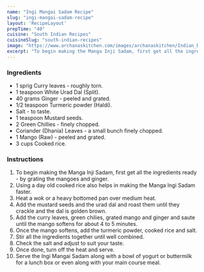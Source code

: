 ---
name: "Ingi Mangai Sadam Recipe"
slug: "ingi-mangai-sadam-recipe"
layout: 'RecipeLayout'
prepTime: "40"
cuisine: "South Indian Recipes"
cuisineSlug: "south-indian-recipes"
image: "https://www.archanaskitchen.com/images/archanaskitchen/Indian_Rice/Mahindra_Seed_The_Rise_Campain_Ginger_Ingi_Manga_Sadam_Ginger_Mango_Rice_Recipe-18.jpg"
excerpt: "To begin making the Manga Inji Sadam, first get all the ingredients ready - by grating the mangoes and ginger"
---

### Ingredients

- 1 sprig Curry leaves - roughly torn.
- 1 teaspoon White Urad Dal (Split).
- 40 grams Ginger - peeled and grated.
- 1/2 teaspoon Turmeric powder (Haldi).
- Salt - to taste.
- 1 teaspoon Mustard seeds.
- 2 Green Chillies - finely chopped.
- Coriander (Dhania) Leaves - a small bunch finely chopped.
- 1 Mango (Raw) - peeled and grated.
- 3 cups Cooked rice.

### Instructions

1. To begin making the Manga Inji Sadam, first get all the ingredients ready - by grating the mangoes and ginger.
1. Using a day old cooked rice also helps in making the Manga Ingi Sadam faster.
1. Heat a wok or a heavy bottomed pan over medium heat.
1. Add the mustard seeds and the urad dal and roast them until they crackle and the dal is golden brown.
1. Add the curry leaves, green chilies, grated mango and ginger and saute until the mango softens for about 4 to 5 minutes.
1. Once the mango softens, add the turmeric powder, cooked rice and salt.
1. Stir all the ingredients together until well combined.
1. Check the salt and adjust to suit your taste.
1. Once done, turn off the heat and serve.
1. Serve the Ingi Mangai Sadam along with a bowl of yogurt or buttermilk for a lunch box or even along with your main course meal.
